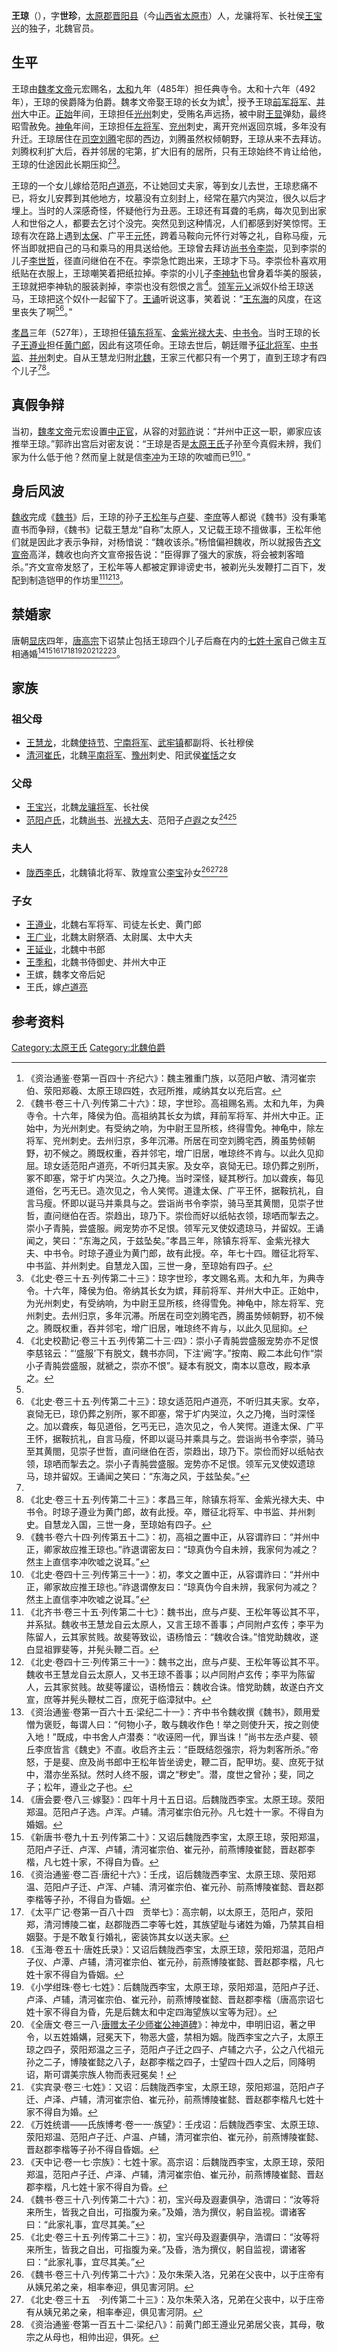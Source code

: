 '''王琼'''（{{bd|？||？| |}}），字'''世珍'''，[[太原郡|太原郡]][[晋阳县|晋阳县]]（今[[山西省|山西省]][[太原市|太原市]]）人，龙骧将军、长社侯[[王宝兴|王宝兴]]的独子，北魏官员。

==生平==
王琼由[[魏孝文帝|魏孝文帝]]元宏赐名，[[太和_(北魏)|太和]]九年（485年）担任典寺令。太和十六年（492年），王琼的侯爵降为伯爵。魏孝文帝娶王琼的长女为嫔<ref>《资治通鉴·卷第一百四十·齐纪六》：魏主雅重门族，以范阳卢敏、清河崔宗伯、荥阳郑羲、太原王琼四姓，衣冠所推，咸纳其女以充后宫。</ref>，授予王琼[[前军将军|前军将军]]、[[并州|并州]]大中正。[[正始_(北魏)|正始]]年间，王琼担任[[光州_(北魏)|光州]]刺史，受贿名声远扬，被中尉[[王显|王显]]弹劾，最终昭雪赦免。[[神龟_(北魏)|神龟]]年间，王琼担任[[左将军|左将军]]、[[兖州|兖州]]刺史，离开兖州返回京城，多年没有升迁。王琼居住在[[司空|司空]][[刘腾|刘腾]]宅邸的西边，刘腾虽然权倾朝野，王琼从来不去拜访。刘腾权利扩大后，吞并邻居的宅第，扩大旧有的居所，只有王琼始终不肯让给他，王琼的仕途因此长期压抑<ref name=autogenerated1>《魏书·卷三十八·列传第二十六》：琼，字世珍。高祖赐名焉。太和九年，为典寺令。十六年，降侯为伯。高祖纳其长女为嫔，拜前军将军、并州大中正。正始中，为光州刺史。有受纳之响，为中尉王显所核，终得雪免。神龟中，除左将军、兖州刺史。去州归京，多年沉滞。所居在司空刘腾宅西，腾虽势倾朝野，初不候之。腾既权重，吞并邻宅，增广旧居，唯琼终不肯与。以此久见抑屈。琼女适范阳卢道亮，不听归其夫家。及女卒，哀恸无已。琼仍葬之别所，冢不即塞，常于圹内哭泣。久之乃掩。当时深怪，疑其秽行。加以聋疾，每见道俗，乞丐无已。造次见之，令人笑愕。道逢太保、广平王怀，据鞍抗礼，自言马瘦。怀即以诞马并乘具与之。尝诣尚书令李崇，骑马至其黄閤，见崇子世哲，直问继伯在否。崇趋出，琼乃下。崇俭而好以纸帖衣领，琼哂而掣去之。崇小子青肫，尝盛服。阙宠势亦不足恨。领军元叉使奴遗琼马，并留奴。王诵闻之，笑曰：“东海之风，于兹坠矣。”孝昌三年，除镇东将军、金紫光禄大夫、中书令。时琼子遵业为黄门郎，故有此授。卒，年七十四。赠征北将军、中书监、并州刺史。自慧龙入国，三世一身，至琼始有四子。</ref><ref>《北史·卷三十五·列传第二十三》：琼字世珍，孝文赐名焉。太和九年，为典寺令。十六年，降侯为伯。帝纳其长女为嫔，拜前将军、并州大中正。正始中，为光州刺史，有受纳响，为中尉王显所核，终得雪免。神龟中，除左将军、兖州刺史。去州归京，多年沉滞。所居在司空刘腾宅西，腾虽势倾朝野，初不候之。腾既权重，吞并邻宅，增广旧居，唯琼终不肯与，以此久见屈抑。</ref>。

王琼的一个女儿嫁给范阳[[卢道亮|卢道亮]]，不让她回丈夫家，等到女儿去世，王琼悲痛不已，将女儿安葬到其他地方，坟墓没有立刻封上，经常在墓穴内哭泣，很久以后才埋上。当时的人深感奇怪，怀疑他行为丑恶。王琼还有耳聋的毛病，每次见到出家人和世俗之人，都要去乞讨个没完。突然见到这种情况，人们都感到好笑惊愕。王琼有次在路上遇到[[太保|太保]]、广平王[[元怀|元怀]]，跨着马鞍向元怀行对等之礼，自称马瘦，元怀当即就把自己的马和乘马的用具送给他。王琼曾去拜访[[尚书令|尚书令]][[李崇_(顿丘)|李崇]]，见到李崇的儿子[[李世哲|李世哲]]，径直问继伯在不在。李崇急忙跑出来，王琼才下马。李崇俭朴喜欢用纸贴在衣服上，王琼嘲笑着把纸拉掉。李崇的小儿子[[李神轨|李神轨]]也曾身着华美的服装，王琼就把李神轨的服装剥掉，李崇也没有怨恨之言<ref>《北史校勘记·卷三十五·列传第二十三·四》：崇小子青肫尝盛服宠势亦不足恨　李慈铭云：“‘盛服’下有脱文，魏书亦同，下注‘阙’字。”按南、殿二本此句作“崇小子青肫尝盛服，就褫之，崇亦不恨”。疑本有脱文，南本以意改，殿本承之。</ref>。[[领军|领军]][[元乂|元乂]]派奴仆给王琼送马，王琼把这个奴仆一起留下了。[[王诵_(南北朝)|王诵]]听说这事，笑着说：“[[王承_(晋朝)|王东海]]的风度，在这里丧失了啊<ref name=autogenerated1 /><ref>《北史·卷三十五·列传第二十三》：琼女适范阳卢道亮，不听归其夫家。女卒，哀恸无已，琼仍葬之别所，冢不即塞，常于圹内哭泣，久之乃掩，当时深怪之。加以聋疾，每见道俗，乞丐无已，造次见之，令人笑愕。道逢太保、广平王怀，据鞍抗礼，自言马瘦，怀即以诞马并乘具与之。尝诣尚书令李崇，骑马至其黄閤，见崇子世哲，直问继伯在否，崇趋出，琼乃下。崇俭而好以纸帖衣领，琼哂而掣去之。崇小子青肫尝盛服。宠势亦不足恨。领军元叉使奴遗琼马，琼并留奴。王诵闻之笑曰：“东海之风，于兹坠矣。”</ref>。”

[[孝昌_(年号)|孝昌]]三年（527年），王琼担任[[镇东将军|镇东将军]]、[[金紫光禄大夫|金紫光禄大夫]]、[[中书令|中书令]]。当时王琼的长子[[王遵业|王遵业]]担任[[黄门郎|黄门郎]]，因此有这项任命。王琼去世后，朝廷赠予[[征北将军|征北将军]]、[[中书监|中书监]]、[[并州|并州]]刺史。自从王慧龙归附[[北魏|北魏]]，王家三代都只有一个男丁，直到王琼才有四个儿子<ref name=autogenerated1 /><ref>《北史·卷三十五·列传第二十三》：孝昌三年，除镇东将军、金紫光禄大夫、中书令。时琼子遵业为黄门郎，故有此授。卒，赠征北将军、中书监、并州刺史。自慧龙入国，三世一身，至琼始有四子。</ref>。

==真假争辩==
当初，[[魏孝文帝|魏孝文帝]]元宏设置[[中正官|中正官]]，从容的对[[郭祚|郭祚]]说：“并州中正这一职，卿家应该推举王琼。”郭祚出宫后对密友说：“王琼是否是[[太原王氏|太原王氏]]子孙至今真假未辨，我们家为什么低于他？然而皇上就是信[[李冲_(北魏)|李冲]]为王琼的吹嘘而已<ref>《魏书·卷六十四·列传第五十二》：初，高祖之置中正，从容谓祚曰：“并州中正，卿家故应推王琼也。”祚退谓密友曰：“琼真伪今自未辨，我家何为减之？然主上直信李冲吹嘘之说耳。”</ref><ref>《北史·卷四十三·列传第三十一》：初，孝文之置中正，从容谓祚曰：“并州中正，卿家故应推王琼也。”祚退谓僚友曰：“琼真伪今自未辨，我家何为减之？然主上直信李冲吹嘘之说耳。”</ref>。”

==身后风波==
[[魏收|魏收]]完成《[[魏书|魏书]]》后，王琼的孙子[[王松年_(北朝)|王松年]]与[[卢斐|卢斐]]、[[李庶|李庶]]等人都说《魏书》没有秉笔直书而争辩，《魏书》记载王慧龙“自称”太原人，又记载王琼不擅做事，王松年他们就是因此才表示争辩，对杨愔说：“魏收该杀。”杨愔偏袒魏收，所以就报告[[齐文宣帝|齐文宣帝]]高洋，魏收也向齐文宣帝报告说：“臣得罪了强大的家族，将会被刺客暗杀。”齐文宣帝发怒了，王松年等人都被定罪诽谤史书，被剃光头发鞭打二百下，发配到制造铠甲的作坊里<ref>《北齐书·卷三十五·列传第二十七》：魏书出，庶与卢斐、王松年等讼其不平，并系狱。魏收书王慧龙自云太原人，又言王琼不善事；卢同附卢玄传；李平为陈留人，云其家贫贱。故斐等致讼，语杨愔云：“魏收合诛。”愔党助魏收，遂白显祖罪斐等，并髡头鞭二百。</ref><ref>《北史·卷四十三·列传第三十一》：魏书之出，庶与卢斐、王松年等讼其不平。魏收书王慧龙自云太原人，又书王琼不善事；以卢同附卢玄传；李平为陈留人，云其家贫贱。故斐等讙讼，语杨愔云：魏收合诛。愔党助魏，故遂白齐文宣，庶等并髡头鞭杖二百，庶死于临漳狱中。</ref><ref>《资治通鉴·卷第一百六十五·梁纪二十一》：齐中书令魏收撰《魏书》，颇用爱憎为褒贬，每谓人曰：“何物小子，敢与魏收作色！举之则使升天，按之则使入地！”既成，中书舍人卢潜奏：“收诬罔一代，罪当诛！”尚书左丞卢斐、顿丘李庶皆言《魏史》不直。收启齐主云：“臣既结怨强宗，将为刺客所杀。”帝怒，于是斐、庶及尚书郎中王松年皆坐谤史，鞭二百，配甲坊。斐、庶死于狱中，潜亦坐系狱。然时人终不服，谓之“秽史”。潜，度世之曾孙；斐，同之子；松年，遵业之子也。</ref>。

==禁婚家==
唐朝[[显庆|显庆]]四年，[[唐高宗|唐高宗]]下诏禁止包括王琼四个儿子后裔在内的[[七姓十家|七姓十家]]自己做主互相通婚<ref>《唐会要·卷八三·嫁娶》：四年十月十五日诏。后魏陇西李宝。太原王琼。荥阳郑温。范阳卢子选。卢浑。卢辅。清河崔宗伯元孙。凡七姓十一家。不得自为婚姻。</ref><ref>《新唐书·卷九十五·列传第二十》：又诏后魏陇西李宝，太原王琼，荥阳郑温，范阳卢子迁、卢浑、卢辅，清河崔宗伯、崔元孙，前燕博陵崔懿，晋赵郡李楷，凡七姓十家，不得自为昏。</ref><ref>《资治通鉴·卷二百·唐纪十六》：壬戌，诏后魏陇西李宝、太原王琼、荥阳郑温、范阳卢子迁、卢浑、卢辅、清河崔宗伯、崔元孙、前燕博陵崔懿、晋赵郡李楷等子孙，不得自为昏姻。</ref><ref>《太平广记·卷第一百八十四　贡举七》：高宗朝，以太原王，范阳卢，荥阳郑，清河博陵二崔，赵郡陇西二李等七姓，其族望耻与诸姓为婚，乃禁其自相姻娶。于是不敢复行婚礼，密装饰其女以送夫家。</ref><ref>《玉海·卷五十·唐姓氏录》：又诏后魏陇西李宝，太原王琼，荥阳郑温，范阳卢子仪、卢潭、卢辅，清河崔宗伯、崔元孙，前燕博陵崔懿、晋赵郡李楷，凡七姓十家不得自为昏姻。</ref><ref>《小学绀珠·卷七·七姓》：后魏陇西李宝，太原王琼，荥阳郑温，范阳卢子迁、卢泽、卢辅，清河崔宗伯、崔元孙，前燕博陵崔懿、晋赵郡李楷（唐高宗诏七姓十家不得自为昏，先是后魏太和中定四海望族以宝等为冠）。</ref><ref>《全唐文·卷三一八·[[s:唐贈太子少師崔公神道碑|唐赠太子少师崔公神道碑]]》：神龙中，申明旧诏，著之甲令，以五姓婚媾，冠冕天下，物恶大盛，禁相为姻。陇西李宝之六子，太原王琼之四子，荥阳郑温之三子，范阳卢子迁之四子、卢辅之六子，公之八代祖元孙之二子，博陵崔懿之八子，赵郡李楷之四子，士望四十四人之后，同降明诏，斯可谓美宗族人物而表冠冕矣！</ref><ref>《实宾录·卷三·七姓》：又诏：后魏陇西李宝，太原王琼，荥阳郑温，范阳卢子迁、卢泽、卢辅，清河崔宗伯、崔元孙，前燕博陵崔懿、晋赵郡李楷凡七姓十家不得自为婚。</ref><ref>《万姓统谱——氏族博考·卷一一·族望》：壬戌诏：后魏陇西李宝、太原王琼、荥阳郑温、范阳卢子迁、卢温、卢辅，清河崔宗伯、崔元孙，前燕博陵崔懿、晋赵郡李楷等子孙不得自昏姻。</ref><ref>《天中记·卷一七·宗族》：七姓十家。高宗诏：后魏陇西李宝，太原王琼，荥阳郑温，范阳卢子迁、卢泽、卢辅，清河崔宗伯、崔元孙，前燕博陵崔懿、晋赵郡李楷，凡七姓十家不得自为昏。</ref>。

==家族==
{{main|太原王氏世系图}}

===祖父母===
*[[王慧龙|王慧龙]]，北魏[[使持节|使持节]]、[[宁南将军|宁南将军]]、[[武牢镇|武牢镇]]都副将、长社穆侯
*[[清河崔氏|清河崔氏]]，北魏[[平南将军|平南将军]]、[[豫州|豫州]]刺史、阳武侯[[崔恬|崔恬]]之女

===父母===
*[[王宝兴|王宝兴]]，北魏[[龙骧将军|龙骧将军]]、长社侯
*[[范阳卢氏|范阳卢氏]]，北魏[[尚书|尚书]]、[[光禄大夫|光禄大夫]]、范阳子[[卢遐|卢遐]]之女<ref>《魏书·卷三十八·列传第二十六》：初，宝兴母及遐妻俱孕，浩谓曰：“汝等将来所生，皆我之自出，可指腹为亲。”及婚，浩为撰仪，躬自监视。谓诸客曰：“此家礼事，宜尽其美。”</ref><ref>《北史·卷三十五·列传第二十三》：初，宝兴母及遐妻俱孕，浩谓曰：“汝等将来所生，皆我之自出，可指腹为亲。”及昏，浩为撰仪，躬自监视，谓诸客曰：“此家礼事，宜尽其美。”</ref>

===夫人===
*[[陇西李氏|陇西李氏]]，北魏镇北将军、敦煌宣公[[李宝_(北魏)|李宝]]孙女<ref>《魏书·卷三十八·列传第二十六》：及尔朱荣入洛，兄弟在父丧中，以于庄帝有从姨兄弟之亲，相率奉迎，俱见害河阴。</ref><ref>《北史·卷三十五　·列传第二十三》：及尔朱荣入洛，兄弟在父丧中，以于庄帝有从姨兄弟之亲，相率奉迎，俱见害河阴。</ref><ref>《资治通鉴·卷第一百五十二·梁纪八》：前黄门郎王遵业兄弟居父丧，其母，敬宗之从母也，相帅出迎，俱死。</ref>

===子女===
*[[王遵业|王遵业]]，北魏右军将军、司徒左长史、黄门郎
*[[王广业_(北魏)|王广业]]，北魏太尉祭酒、太尉属、太中大夫
*[[王延业|王延业]]，北魏中书郎
*[[王季和|王季和]]，北魏书侍御史、并州大中正
*王嫔，魏孝文帝后妃
*王氏，嫁[[卢道亮|卢道亮]]

==参考资料==
{{reflist}}

[[Category:太原王氏|Category:太原王氏]]
[[Category:北魏伯爵|Category:北魏伯爵]]